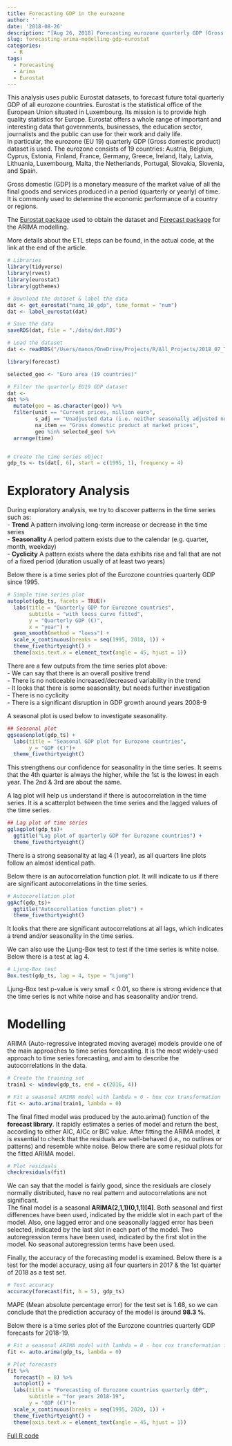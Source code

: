 ```yaml
---
title: Forecasting GDP in the eurozone
author: ''
date: '2018-08-26'
description: "[Aug 26, 2018] Forecasting eurozone quarterly GDP (Gross domestic product) using Eurostat data & ARIMA modelling"
slug: forecasting-arima-modelling-gdp-eurostat
categories:
  - R
tags:
  - Forecasting
  - Arima
  - Eurostat
---
```



This analysis uses public Eurostat datasets, to forecast future total quarterly 
GDP of all eurozone countries. Eurostat is the statistical
office of the European Union situated in Luxembourg. Its mission is to provide 
high quality statistics for Europe. Eurostat offers a whole range of important 
and interesting data that governments, businesses, the education sector, 
journalists and the public can use for their work and daily life.  
In particular, the eurozone (EU 19) quarterly GDP (Gross domestic product) 
dataset is used. The eurozone consists of 19 countries: Austria, Belgium, Cyprus, 
Estonia, Finland, France, Germany, Greece, Ireland, Italy, Latvia, Lithuania, 
Luxembourg, Malta, the Netherlands, Portugal, Slovakia, Slovenia, and Spain. 

Gross domestic (GDP) is a monetary measure of the market value of all the final
goods and services produced in a period (quarterly or yearly) of time. It is 
commonly used to determine the economic performance of a country or regions.

The [Eurostat package](https://cran.r-project.org/web/packages/eurostat/index.html) 
used to obtain the dataset and [Forecast package](https://cran.r-project.org/web/packages/forecast/index.html) 
for the ARIMA modelling. 

More details about the ETL steps can be found, in the actual code, at the link 
at the end of the article.

```r

# Libraries
library(tidyverse)
library(rvest)
library(eurostat)
library(ggthemes)


```



```r

# Download the dataset & label the data
dat <- get_eurostat("namq_10_gdp", time_format = "num")
dat <- label_eurostat(dat)

# Save the data
saveRDS(dat, file = "./data/dat.RDS")
```


```r

# Load the dataset
dat <- readRDS("/Users/manos/OneDrive/Projects/R/All_Projects/2018_07_TimeSeriesForecast/data/dat.RDS")

library(forecast)

selected_geo <- "Euro area (19 countries)"

# Filter the quarterly EU19 GDP dataset
dat <- 
dat %>% 
  mutate(geo = as.character(geo)) %>% 
  filter(unit == "Current prices, million euro",
         s_adj == "Unadjusted data (i.e. neither seasonally adjusted nor calendar adjusted data)",
         na_item == "Gross domestic product at market prices",
         geo %in% selected_geo) %>% 
  arrange(time)


# Create the time series object
gdp_ts <- ts(dat[, 6], start = c(1995, 1), frequency = 4)

```


# Exploratory Analysis

During exploratory analysis, we try to discover patterns in the time series such as:  
- **Trend** A pattern involving long-term increase or decrease in the time series  
- **Seasonality**  A period pattern exists due to the calendar (e.g. quarter,
month, weekday)  
- **Cyclicity** A pattern exists where the data exhibits rise and fall that 
are not of a fixed period (duration usually of at least two years)  

Below there is a time series plot of the Eurozone countries quarterly GDP since 1995.

```r

# Simple time series plot
autoplot(gdp_ts, facets = TRUE)+
  labs(title = "Quarterly GDP for Eurozone countries",
       subtitle = "with loess curve fitted",
       y = "Quarterly GDP (€)",
       x = "year") +
  geom_smooth(method = "loess") +
  scale_x_continuous(breaks = seq(1995, 2018, 1)) +
  theme_fivethirtyeight() +
  theme(axis.text.x = element_text(angle = 45, hjust = 1))

```

There are a few outputs from the time series plot above:   
- We can say that there is an overall positive trend  
- There is no noticeable increased/decreased variability in the trend  
- It looks that there is some seasonality, but needs further investigation  
- There is no cyclicity  
- There is a significant disruption in GDP growth around years 2008-9


A seasonal plot is used below to investigate seasonality.

```r
## Seasonal plot
ggseasonplot(gdp_ts) +
  labs(title = "Seasonal GDP plot for Eurozone countries",
       y = "GDP (€)")+
  theme_fivethirtyeight()
```

This strengthens our confidence for seasonality in the time series. It seems that the
4th quarter is always the higher, while the 1st is the lowest in each year.
The 2nd & 3rd are about the same. 


A lag plot will help us understand if there is autocorrelation in the time series.
It is a scatterplot between the time series and the lagged values of the time series. 

```r
## Lag plot of time series
gglagplot(gdp_ts)+
  ggtitle("Lag plot of quarterly GDP for Eurozone countries") +
  theme_fivethirtyeight()
```

There is a strong seasonality at lag 4 (1 year), as all quarters line plots follow
an almost identical path.

Below there is an autocorrelation function plot. It will indicate to us
if there are significant autocorrelations in the time series.

```r
# Autocorellation plot
ggAcf(gdp_ts)+
  ggtitle("Autocorellation function plot") +
  theme_fivethirtyeight()
```

It looks that there are significant autocorrelations at all lags, which indicates a 
trend and/or seasonality in the time series.


We can also use the Ljung-Box test to test if the time series is white noise. Below 
there is a test at lag 4.

```r
# Ljung-Box test
Box.test(gdp_ts, lag = 4, type = "Ljung")

```

Ljung-Box test p-value is very small < 0.01, so there is strong evidence that the
time series is not white noise and has seasonality and/or trend.


# Modelling

ARIMA (Auto-regressive integrated moving average) models provide one of the main
approaches to time series forecasting. It is the most widely-used approach to 
time series forecasting, and aim to describe the autocorrelations in the data.

```r

# Create the training set
train1 <- window(gdp_ts, end = c(2016, 4))

# Fit a seasonal ARIMA model with lambda = 0 - box cox transformation 
fit <- auto.arima(train1, lambda = 0)

```



The final fitted model was produced by the auto.arima() function of the **forecast library**.
It rapidly estimates a series of model and return the best, according to either AIC, AICc or BIC value.
After fitting the ARIMA model, it is essential to check that the residuals are 
well-behaved (i.e., no outlines or patterns) and resemble white noise. Below there
are some residual plots for the fitted ARIMA model. 

```r
# Plot residuals 
checkresiduals(fit)

```

We can say that the model is fairly good, since the residuals are closely normally 
distributed, have no real pattern and autocorrelations are not significant.  
The final model is a seasonal **ARIMA(2,1,1)(0,1,1)[4]**. Both seasonal and first differences 
have been used, indicated by the middle slot in each part of the model. Also, one lagged error 
and one seasonally lagged error has been selected, indicated by the last slot in 
each part of the model. Two autoregression terms have been used, indicated by the first slot in the 
model. No seasonal autoregression terms have been used. 

Finally, the accuracy of the forecasting model is examined. Below 
there is a test for the model accuracy, using all four quarters in 2017 & the 1st quarter of 2018 
as a test set.

```r
# Test accuracy
accuracy(forecast(fit, h = 5), gdp_ts)

```

MAPE (Mean absolute percentage error) for the test set is 1.68, so we can conclude that the prediction 
accuracy of the model is around **98.3 %**.  

Below there is a time series plot of the Eurozone countries quarterly GDP forecasts
for 2018-19. 

```r
# Fit a seasonal ARIMA model with lambda = 0 - box cox transformation for all data
fit <- auto.arima(gdp_ts, lambda = 0)

# Plot forecasts
fit %>% 
  forecast(h = 8) %>% 
  autoplot() +
  labs(title = "Forecasting of Eurozone countries quarterly GDP",
       subtitle = "for years 2018-19",
       y = "GDP (€)")+
  scale_x_continuous(breaks = seq(1995, 2020, 1)) +
  theme_fivethirtyeight() +
  theme(axis.text.x = element_text(angle = 45, hjust = 1))


```

[Full R code](https://github.com/mantoniou/Blog/blob/master/content/post/2018-06-text-analytics-song-lyrics.Rmd)

